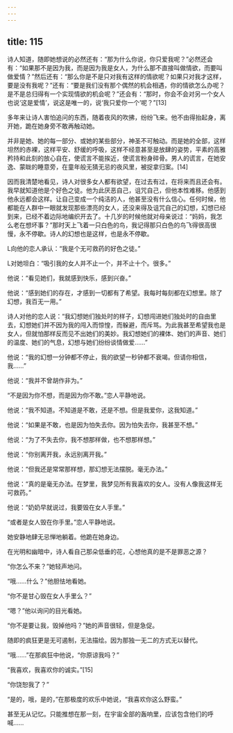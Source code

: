 ```yaml
---
---
---
```

title: 115
---



诗人知道，随即她想说的必然还有：“那为什么你说，你只爱我呢？”必然还会有：“如果那不是因为我，而是因为我是女人，为什么那不直接叫做情欲，而要叫做爱情？”然后还有：“那么你是不是只对我有这样的情欲呢？如果只对我才这样，要是没有我呢？”还有：“要是我们没有那个偶然的机会相遇，你的情欲怎么办呢？是不是总归得有一个实现情欲的机会呢？”还会有：“那时，你会不会对另一个女人也说‘这是爱情’，说这是唯一的，说‘我只爱你一个’呢？”[13]

多年来让诗人害怕追问的东西，随着夜风的吹拂，纷纷飞来。他不由得抬起身，离开她，跪在她身旁不敢再触动她。

并非是她、她的每一部分、或她的某些部分，神圣不可触动。而是她的全部，这样坦然的赤裸，这样平安、舒缓的呼吸，这样不经意甚至是放肆的姿势，平素的高雅矜持和此刻的放心自在，使谎言不能挨近，使谎言粉身碎骨。男人的谎言，在她安逸、蒙眬的睡意旁，在童年般无猜无忌的夜风里，被捉拿归案。[14]

因而我清楚地看见，诗人对很多女人都有欲望，在过去有过，在将来而且还会有。我早就知道他是个好色之徒。他为此厌恶自己，诅咒自己，但他本性难移。他感到他永远都会这样。让自己变成一个纯洁的人，他甚至没有什么信心。任何时候，他都能在人群中一眼就发现那些漂亮的女人，还没来得及诅咒自己的幻想，幻想已经到来，已经不着边际地编织开去了。十几岁的时候他就对母亲说过：“妈妈，我怎么老在想坏事？”那时天上飞着一只白色的鸟，我记得那只白色的鸟飞得很高很慢，永不停歇。诗人的幻想也是这样，也是永不停歇。

L向他的恋人承认：“我是个无可救药的好色之徒。”

L对她坦白：“吸引我的女人并不止一个，并不止十个。很多。”

他说：“看见她们，我就感到快乐，感到兴奋。”

他说：“感到她们的存在，才感到一切都有了希望。我每时每刻都在幻想里。除了幻想，我百无一用。”

诗人对他的恋人说：“我幻想她们独处时的样子，幻想闯进她们独处时的自由里去，幻想她们并不因为我的闯入而惊惶，而躲避，而斥骂。为此我甚至希望我也是女人，但就怕那样反而见不出她们的美妙。我幻想她们的裸体、她们的声音、她们的温度、她们的气息，幻想与她们纷纷谈情做爱……”

他说：“我的幻想一分钟都不停止，我的欲望一秒钟都不衰竭。但请你相信，我……”

他说：“我并不曾胡作非为。”

“不是因为你不想，而是因为你不敢。”恋人平静地说。

他说：“我不知道。不知道是不敢，还是不想。但是我爱你，这我知道。”

他说：“如果是不敢，也是因为怕失去你。因为怕失去你，我甚至不想。”

他说：“为了不失去你，我不想那样做，也不想那样想。”

他说：“你别离开我，永远别离开我。”

他说：“但我还是常常那样想，那幻想无法摆脱。毫无办法。”

他说：“真的是毫无办法。在梦里，我梦见所有我喜欢的女人。没有人像我这样无可救药。”

他说：“奶奶早就说过，我要毁在女人手里。”

“或者是女人毁在你手里。”恋人平静地说。

她安静地肆无忌惮地躺着。他跪在她身边。

在光明和幽暗中，诗人看自己那朵低垂的花，心想他真的是不是罪恶之源？

“你怎么不来？”她轻声地问。

“哦……什么？”他胆怯地看她。

“你不是甘心毁在女人手里么？”

“嗯？”他以询问的目光看她。

“你不是要让我，毁掉他吗？”她的声音很轻，但是急促。

随即的疯狂更是无可遏制，无法描绘。因为那独一无二的方式无以替代。

“哦……”在那疯狂中他说，“你原谅我吗？”

“我喜欢，我喜欢你的诚实。”[15]

“你饶恕我了？”

“是的，哦，是的，”在那极度的欢乐中她说，“我喜欢你这么野蛮。”

甚至无从记忆。只能推想在那一刻，在宇宙全部的轰响里，应该包含他们的呼喊……